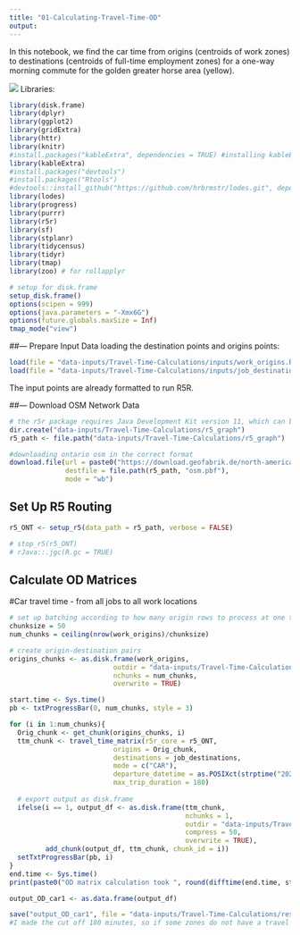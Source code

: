 ```yaml
---
title: "01-Calculating-Travel-Time-OD"
output: 
---
```


In this notebook, we find the car time from origins (centroids of work zones) to destinations (centroids of full-time employment zones) for a one-way morning commute for the golden greater horse area (yellow). 

![](data-inputs/OD-by-FT-Employment/Greater-Golden-Horseshoe-Map.png)
Libraries:
```r
library(disk.frame)
library(dplyr)
library(ggplot2)
library(gridExtra)
library(httr)
library(knitr)
#install.packages("kableExtra", dependencies = TRUE) #installing kableExtra and dependencies as I was recieving errors
library(kableExtra)
#install.packages("devtools")
#install.packages("Rtools")
#devtools::install_github("https://github.com/hrbrmstr/lodes.git", dependencies = TRUE) # if you need to download
library(lodes)
library(progress)
library(purrr)
library(r5r)
library(sf)
library(stplanr)
library(tidycensus)
library(tidyr)
library(tmap)
library(zoo) # for rollapplyr

# setup for disk.frame
setup_disk.frame()
options(scipen = 999)
options(java.parameters = "-Xmx6G")
options(future.globals.maxSize = Inf)
tmap_mode("view")
```

##--- Prepare Input Data
loading the destination points and origins points:
```r
load(file = "data-inputs/Travel-Time-Calculations/inputs/work_origins.Rdata")
load(file = "data-inputs/Travel-Time-Calculations/inputs/job_destinations.Rdata")
```
The input points are already formatted to run R5R. 

##--- Download OSM Network Data

```r
# the r5r package requires Java Development Kit version 11, which can be downloaded from https://www.oracle.com/java/technologies/javase-jdk11-downloads.html
dir.create("data-inputs/Travel-Time-Calculations/r5_graph")
r5_path <- file.path("data-inputs/Travel-Time-Calculations/r5_graph")
```

```r
#downloading ontario osm in the correct format
download.file(url = paste0("https://download.geofabrik.de/north-america/canada/ontario-latest.osm.pbf"),
              destfile = file.path(r5_path, "osm.pbf"),
              mode = "wb")

```

## Set Up R5 Routing

```r
r5_ONT <- setup_r5(data_path = r5_path, verbose = FALSE)
```
```r
# stop_r5(r5_ONT)
# rJava::.jgc(R.gc = TRUE)
```

## Calculate OD Matrices

#Car travel time - from all jobs to all work locations
```r
# set up batching according to how many origin rows to process at one time
chunksize = 50 
num_chunks = ceiling(nrow(work_origins)/chunksize)

# create origin-destination pairs
origins_chunks <- as.disk.frame(work_origins,
                          outdir = "data-inputs/Travel-Time-Calculations/df/Orig",
                          nchunks = num_chunks,
                          overwrite = TRUE)

start.time <- Sys.time()
pb <- txtProgressBar(0, num_chunks, style = 3)

for (i in 1:num_chunks){
  Orig_chunk <- get_chunk(origins_chunks, i)
  ttm_chunk <- travel_time_matrix(r5r_core = r5_ONT,
                          origins = Orig_chunk,
                          destinations = job_destinations,
                          mode = c("CAR"), 
                          departure_datetime = as.POSIXct(strptime("2021-10-20 07:00:00", "%Y-%m-%d %H:%M:%S", tz = "EST5EDT")),
                          max_trip_duration = 180)
  
  # export output as disk.frame
  ifelse(i == 1, output_df <- as.disk.frame(ttm_chunk,
                                            nchunks = 1,
                                            outdir = "data-inputs/Travel-Time-Calculations/df/output_ttm",
                                            compress = 50,
                                            overwrite = TRUE),
         add_chunk(output_df, ttm_chunk, chunk_id = i))
  setTxtProgressBar(pb, i)
}
end.time <- Sys.time()
print(paste0("OD matrix calculation took ", round(difftime(end.time, start.time, units = "mins"), digits = 2), " minutes..."))

output_OD_car1 <- as.data.frame(output_df)

save("output_OD_car1", file = "data-inputs/Travel-Time-Calculations/results/output_OD_car1.Rdata")
#I made the cut off 180 minutes, so if some zones do not have a travel tim.
```
